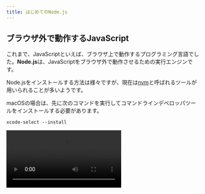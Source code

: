 ```yaml
---
title: はじめてのNode.js
---
```



## ブラウザ外で動作するJavaScript

これまで、JavaScriptといえば、ブラウザ上で動作するプログラミング言語でした。**Node.js**は、JavaScriptをブラウザ外で動作させるための実行エンジンです。

Node.jsをインストールする方法は様々ですが、現在は[nvm](https://github.com/nvm-sh/nvm)と呼ばれるツールが用いられることが多いようです。

macOSの場合は、先に次のコマンドを実行してコマンドラインデベロッパツールをインストールする必要があります。

```shell
xcode-select --install
```

<video src={installCommandLineDeveloperToolsVideo} controls />

まずは、[nvmのウェブサイトの`Install & Update Script`セクション](https://github.com/nvm-sh/nvm#install--update-script)に書かれているスクリプトを実行しましょう。2024年5月現在では、次の通りです。

```shell
curl -o- https://raw.githubusercontent.com/nvm-sh/nvm/v0.39.7/install.sh | bash
```

続いて、ターミナルアプリケーションを再起動してから、nvmのインストールが成功していることを確認するため、次のコマンドを実行します。

```shell
nvm -v
```

次のように表示されたら成功です。

```shell
$ nvm -v
0.39.7
```

さらに、次のコマンドを実行して、Node.jsをインストールします。

```shell
nvm install --lts
```

完了したら、Node.jsのインストールが完了しているか確認するため、次のコマンドを実行します。

```shell
node -v
```

次のように表示されたら成功です。

```shell
$ node -v
v20.12.2
```

<Tabs groupId="os">
  <TabItem value="mac" label="macOS">
    macOSの場合、インストールコマンドを実行してターミナルを再起動しても、`nvm`が使用できない場合があります。その場合、次のコマンドを実行してみてください。

    ```shell
    touch ~/.zshrc
    ```

    <video src={installNvmInMacVideo} controls />

  </TabItem>
  <TabItem value="win" label="Windows (WSL)">
    Windows上での作業は、WSLのターミナルを利用するようにしましょう。

    <video src={installNvmInWslVideo} controls />

  </TabItem>
</Tabs>

## Node.jsでHello World

まずは、新しいフォルダを作成し、Visual Studio Codeで開きます。macOSの場合は[はじめてのWeb開発](/docs/trial-session/get-started/)で作成した`projects`フォルダの中に別のフォルダを作れば問題ありませんが、Windowsの場合はWSL上にフォルダを作成します。

:::info[WSL上にプロジェクトフォルダを作る]

WindowsのWSLでは、エクスプローラーのサイドパネルから`Linux`を開いた後、`Ubuntu`→`home`→`[ユーザー名]`の順番でフォルダを開き、そこに`projects`フォルダを作成します。

<video src={openFolderInWslVideo} controls muted />

:::

続いて、開いたフォルダに`main.mjs`ファイルを作成し、下のスクリプトを保存します。拡張子が`.mjs`であることに気をつけてください。`console.log`関数は、画面に文章を表示させるための関数です。

```javascript title="main.mjs"
console.log("Hello World!");
```

ターミナルを開き、`node main.mjs`コマンドを実行します。

![Hello Worldを実行](./run-hello-world.png)

ターミナルに`Hello World!`が表示されれば成功です。

## Node.jsのデバッグ

[ブラウザの開発者ツールを利用する](/docs/browser-apps/inspector/)節でJavaScriptのデバッグを行ったのと同様に、Node.jsでは、VS Code標準の機能を用いてデバッグを行えます。

Node.jsのデバッグを開始するには、ブレークポイント等を設定したうえで、`F5`キーを押します。初回はデバッグ構成を選択するメニューが出現するので、`Node.js`を選択しましょう。デバッグが開始されると、VS Code下部の青いバーが橙色に変化します。`console.log`は`DEBUG CONSOLE`タブに出力されるので注意しましょう。

ステップ実行、コールスタックなど、基本的な機能はブラウザに搭載されているものとほとんど同じです。

<video src={debuggingVideo} controls />

### 確認問題

Node.jsのデバッガを用いて、`console`オブジェクトにどのようなプロパティがあるのか調べてみましょう。
